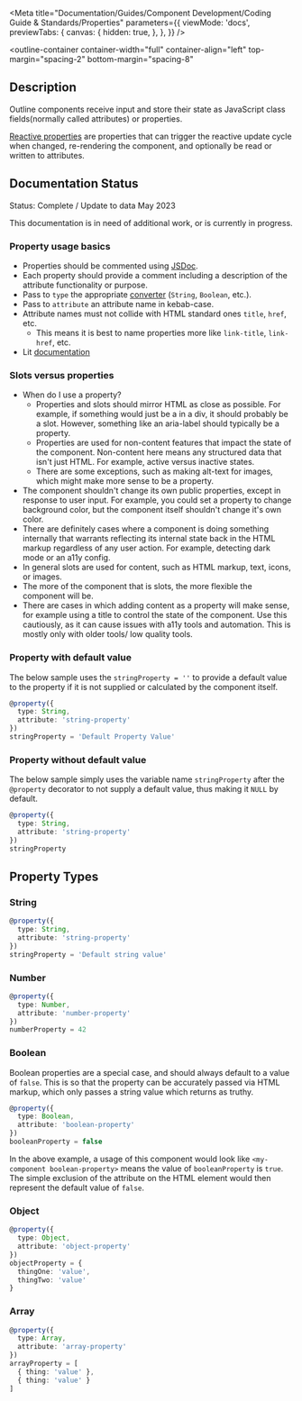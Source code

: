 
<Meta
  title="Documentation/Guides/Component Development/Coding Guide & Standards/Properties"
  parameters={{
    viewMode: 'docs',
    previewTabs: {
      canvas: {
        hidden: true,
      },
    },
  }}
/>

<outline-container
  container-width="full"
  container-align="left"
  top-margin="spacing-2"
  bottom-margin="spacing-8"
>
  ## Description
  Outline components receive input and store their state as JavaScript class fields(normally called attributes) or properties.
  
  [Reactive properties](https://lit.dev/docs/components/properties/) are properties that can trigger the reactive update cycle when changed, re-rendering the component, and optionally be read or written to attributes.

  ## Documentation Status
  <outline-alert status="success" size="large">
    <span slot="header">Status: Complete / Update to data May 2023</span>
    <p>
      This documentation is in need of additional work, or is currently in progress.
    </p>
  </outline-alert>
</outline-container>

### Property usage basics
- Properties should be commented using [JSDoc](https://github.com/jsdoc/jsdoc).
- Each property should provide a comment including a description of the attribute functionality or purpose.
- Pass to `type` the appropriate [converter](https://lit.dev/docs/components/properties/#conversion-type) (`String`, `Boolean`, etc.).
- Pass to `attribute` an attribute name in kebab-case.
- Attribute names must not collide with HTML standard ones `title`, `href`, etc.
  - This means it is best to name properties more like `link-title`, `link-href`, etc.
- Lit [documentation](https://lit.dev/docs/components/properties/)

### Slots versus properties
- When do I use a property? 
  - Properties and slots should mirror HTML as close as possible. For example, if something would just be a in a div, it should probably be a slot. However, something like an aria-label should typically be a property.
  - Properties are used for non-content features that impact the state of the component. Non-content here means any structured data that isn't just HTML. For example, active versus inactive states. 
  - There are some exceptions, such as making alt-text for images, which might make more sense to be a property.
- The component shouldn't change its own public properties, except in response to user input. For example, you could set a property to change background color, but the component itself shouldn't change it's own color. 
- There are definitely cases where a component is doing something internally that warrants reflecting its internal state back in the HTML markup regardless of any user action. For example, detecting dark mode or an a11y config.
- In general slots are used for content, such as HTML markup, text, icons, or images. 
- The more of the component that is slots, the more flexible the component will be. 
- There are cases in which adding content as a property will make sense, for example using a title to control the state of the component. Use this cautiously, as it can cause issues with a11y tools and automation. This is mostly only with older tools/ low quality tools.

### Property with default value

The below sample uses the `stringProperty = ''` to provide a default value to the property if it is not supplied or calculated by the component itself.

```typescript
@property({
  type: String,
  attribute: 'string-property'
}) 
stringProperty = 'Default Property Value'
```

### Property without default value

The below sample simply uses the variable name `stringProperty` after the `@property` decorator to not supply a default value, thus making it `NULL` by default.

```typescript
@property({
  type: String,
  attribute: 'string-property'
})
stringProperty
```

## Property Types

### String

```typescript
@property({
  type: String, 
  attribute: 'string-property'
}) 
stringProperty = 'Default string value'
```

### Number

```typescript
@property({
  type: Number, 
  attribute: 'number-property'
}) 
numberProperty = 42
```

### Boolean

Boolean properties are a special case, and should always default to a value of `false`.
This is so that the property can be accurately passed via HTML markup, which only passes a string value which returns as truthy.

```typescript
@property({
  type: Boolean, 
  attribute: 'boolean-property'
}) 
booleanProperty = false
```

In the above example, a usage of this component would look like `<my-component boolean-property>` means the value of `booleanProperty` is `true`.
The simple exclusion of the attribute on the HTML element would then represent the default value of `false`.

### Object

```typescript
@property({
  type: Object, 
  attribute: 'object-property'
}) 
objectProperty = { 
  thingOne: 'value', 
  thingTwo: 'value' 
}
```

### Array

```typescript
@property({
  type: Array,
  attribute: 'array-property'
}) 
arrayProperty = [ 
  { thing: 'value' }, 
  { thing: 'value' } 
]
```
